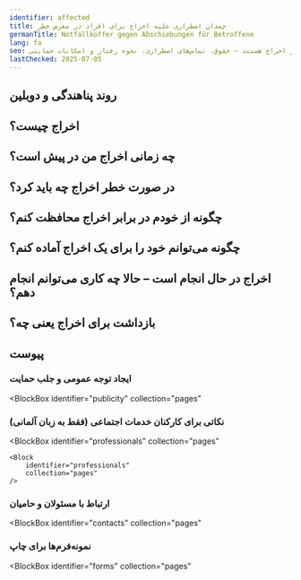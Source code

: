 ```yaml
---
identifier: affected
title: چمدان اضطراری علیه اخراج برای افراد در معرض خطر
germanTitle: Notfallkoffer gegen Abschiebungen für Betroffene
lang: fa
seo: اطلاعات عملی برای افرادی که در زاکسن در معرض خطر اخراج هستند – حقوق، تماس‌های اضطراری، نحوه رفتار و امکانات حمایتی
lastChecked: 2025-07-05
---
```


<Block identifier="kit-intro" />

<Block identifier="kit-advice" />

## روند پناهندگی و دوبلین

<Block identifier="kit-procedure-dublin" />

## اخراج چیست؟

<Block identifier="kit-deportation-definition" />

## چه زمانی اخراج من در پیش است؟

<Block identifier="kit-deportation-risk" />

## در صورت خطر اخراج چه باید کرد؟

<Block identifier="kit-stress" />

<Block identifier="kit-residence" />

## چگونه از خودم در برابر اخراج محافظت کنم؟

<Block identifier="kit-prevent-deportation" />

## چگونه می‌توانم خود را برای یک اخراج آماده کنم؟

<Block identifier="kit-prepare-deportation" />

## اخراج در حال انجام است – حالا چه کاری می‌توانم انجام دهم؟

<Block identifier="kit-police" />

<Block identifier="kit-ongoing-deportation" />

## بازداشت برای اخراج یعنی چه؟

<Block identifier="kit-detention" />

## پیوست

<Block identifier="kit-outro" />

### ایجاد توجه عمومی و جلب حمایت

<BlockBox
  identifier="publicity"
  collection="pages"
>
  <Block
    identifier="publicity"
    collection="pages"
  />
</BlockBox>

###  نکاتی برای کارکنان خدمات اجتماعی (فقط به زبان آلمانی)

<BlockBox
    identifier="professionals"
    collection="pages"
>
    <Block
        identifier="professionals"
        collection="pages"
    />
</BlockBox>

### ارتباط با مسئولان و حامیان

<BlockBox
  identifier="contacts"
  collection="pages"
>
  <Block
    identifier="contacts"
    collection="pages"
  />
</BlockBox>

### نمونه‌فرم‌ها برای چاپ

<BlockBox
  identifier="forms"
  collection="pages"
>
  <Block
    identifier="forms"
    collection="pages"
  />
</BlockBox>
